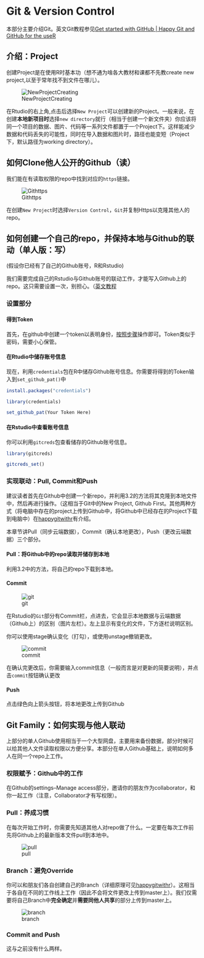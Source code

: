 # Git & Version Control 

本部分主要介绍Git。英文Git教程参见[Get started with GitHub | Happy Git and GitHub for the useR](https://happygitwithr.com/)

## 介绍：Project

创建Project是在使用R时基本功（想不通为啥各大教材和课都不先教create new project,以至于常年找不到文件在哪儿）。

![NewProjectCreating](https://github.com/yangtzesyy/summer_conclusion/blob/master/pictures/pic03_CreateProject.png?raw=true)


在Rtudio的右上角,点击后选择`New Project`可以创建新的Project。一般来说，在创建**本地新项目时**选择`new directory`就行（相当于创建一个新文件夹）你应该将同一个项目的数据、图片、代码等一系列文件都置于一个Project下。这样能减少数据和代码丢失的可能性，同时在导入数据和图片时，路径也能变短（Project下，默认路径为working directory）。

## 如何Clone他人公开的Github（读）

我们能在有读取权限的repo中找到对应的`https`链接。

![Githttps](https://github.com/yangtzesyy/summer_conclusion/blob/master/pictures/pic04_CloneProject.png?raw=true)

在创建`New Project`时选择`Version Control`，`Git`并复制Https以克隆其他人的repo。

## 如何创建一个自己的repo，并保持本地与Github的联动（单人版：写）

(假设你已经有了自己的Github账号，R和Rstudio)

我们需要完成自己的Rstudio与Github账号的联动工作，才能写入Github上的repo。这只需要设置一次，别担心。（[英文教程](https://happygitwithr.com/credential-caching.html#credential-caching)

### 设置部分

#### 得到Token

首先，在github中创建一个token以表明身份，[按照步骤](https://docs.github.com/en/free-pro-team@latest/github/authenticating-to-github/creating-a-personal-access-token)操作即可。Token类似于密码，需要小心保管。

#### 在Rtudio中储存账号信息

现在，利用`credentials`包在R中储存Github账号信息。你需要将得到的Token输入到`set_github_pat()`中

```r
install.packages("credentials")

library(credentials)

set_github_pat(Your Token Here)
```


#### 在Rstudio中查看账号信息

你可以利用`gitcreds`包查看储存的Github账号信息。

```r

library(gitcreds)

gitcreds_set()
```


### 实现联动：Pull, Commit和Push

建议读者首先在Github中创建一个新repo，并利用3.2的方法将其克隆到本地文件中，然后再进行操作。（这相当于Git中的New Project, Github First。其他两种方式（将电脑中存在的project上传到Github中，将Github中已经存在的Project下载到电脑中）在[happygitwithr](https://happygitwithr.com/new-github-first.html)有介绍。

本章节讲Pull（同步云端数据），Commit（确认本地更改），Push（更改云端数据）三个部分。

#### Pull：将Github中的repo读取并储存到本地

利用3.2中的方法，将自己的repo下载到本地。

#### Commit

![git](https://github.com/yangtzesyy/summer_conclusion/blob/master/pictures/pic05-git.png?raw=true)

在Rstudio的`Git`部分有Commit栏，点进去，它会显示本地数据与云端数据（Github上）的区别（图片左栏）。左上显示有变化的文件，下方逐栏说明区别。


你可以使用stage确认变化（打勾），或使用unstage撤销更改。

![commit](https://github.com/yangtzesyy/summer_conclusion/blob/master/pictures/pic06-commit.png?raw=true)

在确认完更改后，你需要输入commit信息（一般而言是对更新的简要说明），并点击`commit`按钮确认更改

#### Push

点击绿色向上箭头按钮，将本地更改上传到Github


## Git Family：如何实现与他人联动

上部分的单人Github使用相当于一个大型网盘，主要用来备份数据，部分时候可以给其他人文件读取权限以方便分享。本部分在单人Github基础上，说明如何多人在同一个repo上工作。

### 权限赋予：Github中的工作

在Github的settings--Manage access部分，邀请你的朋友作为collaborator，和你一起工作（注意，Collaborator才有写权限）。

### Pull：养成习惯

在每次开始工作时，你需要先知道其他人对repo做了什么。一定要在每次工作前先将Github上的最新版本文件pull到本地中。

![pull](https://github.com/yangtzesyy/summer_conclusion/blob/master/pictures/pic07-pull.png?raw=true)

### Branch：避免Override

你可以和朋友们各自创建自己的Branch（详细原理可见[happygitwithr](https://happygitwithr.com/git-branches.html)）。这相当于各自在不同的工作线上工作（因此不会将文件更改上传到master上）。我们仅需要将自己Branch中**完全确定**并**需要同他人共享**的部分上传到master上。

![branch](https://github.com/yangtzesyy/summer_conclusion/blob/master/pictures/pic08-branch.png?raw=true)

### Commit and Push

这与之前没有什么两样。














